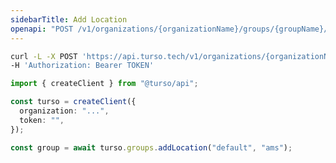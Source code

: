 ```yaml
---
sidebarTitle: Add Location
openapi: "POST /v1/organizations/{organizationName}/groups/{groupName}/locations/{location}"
---
```


<RequestExample>

```bash cURL
curl -L -X POST 'https://api.turso.tech/v1/organizations/{organizationName}/groups/{groupName}/locations/{location}' \
-H 'Authorization: Bearer TOKEN'
```

```ts Node.js
import { createClient } from "@turso/api";

const turso = createClient({
  organization: "...",
  token: "",
});

const group = await turso.groups.addLocation("default", "ams");
```

</RequestExample>
